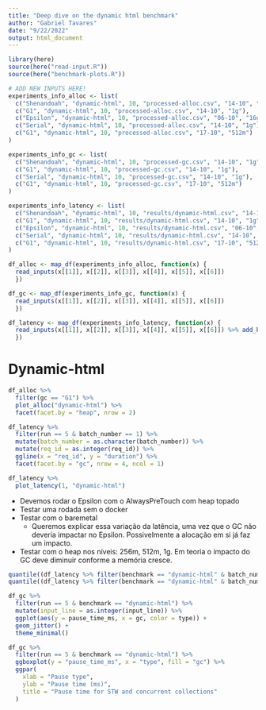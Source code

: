 ```yaml
---
title: "Deep dive on the dynamic html benchmark"
author: "Gabriel Tavares"
date: "9/22/2022"
output: html_document
---
```


```r
library(here)
source(here("read-input.R"))
source(here("benchmark-plots.R"))
```


```r
# ADD NEW INPUTS HERE!
experiments_info_alloc <- list(
  c("Shenandoah", "dynamic-html", 10, "processed-alloc.csv", "14-10", "1g"),
  c("G1", "dynamic-html", 10, "processed-alloc.csv", "14-10", "1g"),
  c("Epsilon", "dynamic-html", 10, "processed-alloc.csv", "06-10", "16g"),
  c("Serial", "dynamic-html", 10, "processed-alloc.csv", "14-10", "1g"),
  c("G1", "dynamic-html", 10, "processed-alloc.csv", "17-10", "512m")
)

experiments_info_gc <- list(
  c("Shenandoah", "dynamic-html", 10, "processed-gc.csv", "14-10", "1g"),
  c("G1", "dynamic-html", 10, "processed-gc.csv", "14-10", "1g"),
  c("Serial", "dynamic-html", 10, "processed-gc.csv", "14-10", "1g"),
  c("G1", "dynamic-html", 10, "processed-gc.csv", "17-10", "512m")
)

experiments_info_latency <- list(
  c("Shenandoah", "dynamic-html", 10, "results/dynamic-html.csv", "14-10", "1g"),
  c("G1", "dynamic-html", 10, "results/dynamic-html.csv", "14-10", "1g"),
  c("Epsilon", "dynamic-html", 10, "results/dynamic-html.csv", "06-10", "16g"),
  c("Serial", "dynamic-html", 10, "results/dynamic-html.csv", "14-10", "1g"),
  c("G1", "dynamic-html", 10, "results/dynamic-html.csv", "17-10", "512m")
)
```


```r
df_alloc <- map_df(experiments_info_alloc, function(x) { 
  read_inputs(x[[1]], x[[2]], x[[3]], x[[4]], x[[5]], x[[6]])
  })

df_gc <- map_df(experiments_info_gc, function(x) { 
  read_inputs(x[[1]], x[[2]], x[[3]], x[[4]], x[[5]], x[[6]])
  })

df_latency <- map_df(experiments_info_latency, function(x) { 
  read_inputs(x[[1]], x[[2]], x[[3]], x[[4]], x[[5]], x[[6]]) %>% add_batch_number() 
  })
```



# Dynamic-html

```r
df_alloc %>%
  filter(gc == "G1") %>%
  plot_alloc("dynamic-html") %>%
  facet(facet.by = "heap", nrow = 2)
```

```r
df_latency %>%
  filter(run == 5 & batch_number == 1) %>%
  mutate(batch_number = as.character(batch_number)) %>%
  mutate(req_id = as.integer(req_id)) %>%
  ggline(x = "req_id", y = "duration") %>%
  facet(facet.by = "gc", nrow = 4, ncol = 1)

df_latency %>%
  plot_latency(1, "dynamic-html")
```
- Devemos rodar o Epsilon com o AlwaysPreTouch com heap topado
- Testar uma rodada sem o docker
- Testar com o baremetal
  - Queremos explicar essa variação da latência, uma vez que o GC não deveria impactar no Epsilon. Possivelmente a alocação em si já faz um impacto.
- Testar com o heap nos níveis: 256m, 512m, 1g. Em teoria o impacto do GC deve diminuir conforme a memória cresce.


```r
quantile((df_latency %>% filter(benchmark == "dynamic-html" & batch_number == 1 & gc == "G1"))$duration, c(0.5, 0.99, 1))
quantile((df_latency %>% filter(benchmark == "dynamic-html" & batch_number == 1 & gc == "Shenandoah"))$duration, c(0.5, 0.99, 1))
```


```r
df_gc %>%
  filter(run == 5 & benchmark == "dynamic-html") %>%
  mutate(input_line = as.integer(input_line)) %>%
  ggplot(aes(y = pause_time_ms, x = gc, color = type)) +
  geom_jitter() +
  theme_minimal()

df_gc %>%
  filter(run == 5 & benchmark == "dynamic-html") %>%
  ggboxplot(y = "pause_time_ms", x = "type", fill = "gc") %>%
  ggpar(
    xlab = "Pause type",
    ylab = "Pause time (ms)",
    title = "Pause time for STW and concurrent collections"
  )
```


